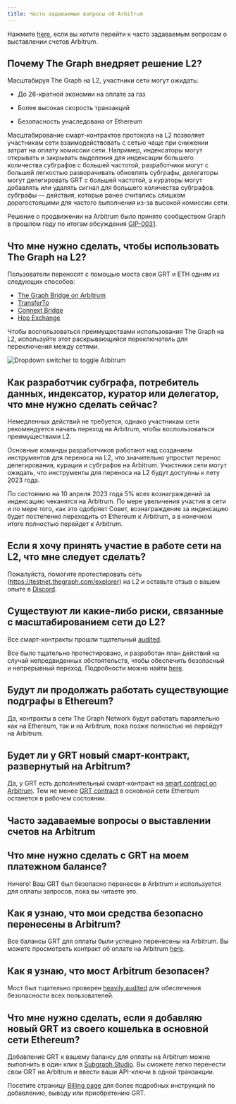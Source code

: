 ```yaml
---
title: Часто задаваемые вопросы об Arbitrum
---
```


Нажмите [here](#billing-on-arbitrum-faqs), если вы хотите перейти к часто задаваемым вопросам о выставлении счетов Arbitrum.

## Почему The Graph внедряет решение L2?

Масштабируя The Graph на L2, участники сети могут ожидать:

-   До 26-кратной экономии на оплате за газ

-   Более высокая скорость транзакций

-   Безопасность унаследована от Ethereum

Масштабирование смарт-контрактов протокола на L2 позволяет участникам сети взаимодействовать с сетью чаще при снижении затрат на оплату комиссии сети. Например, индексаторы могут открывать и закрывать выделения для индексации большего количества субграфов с большей частотой, разработчики могут с большей легкостью разворачивать обновлять субграфы, делегаторы могут делегировать GRT с большей частотой, а кураторы могут добавлять или удалять сигнал для большего количества субграфов. субграфы — действия, которые ранее считались слишком дорогостоящими для частого выполнения из-за высокой комиссии сети.

Решение о продвижении на Arbitrum было принято сообществом Graph в прошлом году по итогам обсуждения [GIP-0031](https://forum.thegraph.com/t/gip-0031-arbitrum-grt-bridge/3305).

## Что мне нужно сделать, чтобы использовать The Graph на L2?

Пользователи переносят с помощью моста свои GRT и ETH одним из следующих способов:

-   [The Graph Bridge on Arbitrum](https://bridge.arbitrum.io/?l2ChainId=42161)
-   [TransferTo](https://transferto.xyz/swap)
-   [Connext Bridge](https://bridge.connext.network/)
-   [Hop Exchange](https://app.hop.exchange/#/send?token=ETH)

Чтобы воспользоваться преимуществами использования The Graph на L2, используйте этот раскрывающийся переключатель для переключения между сетями.

![Dropdown switcher to toggle Arbitrum](/img/arbitrum-screenshot-toggle.png)

## Как разработчик субграфа, потребитель данных, индексатор, куратор или делегатор, что мне нужно сделать сейчас?

Немедленных действий не требуется, однако участникам сети рекомендуется начать переход на Arbitrum, чтобы воспользоваться преимуществами L2.

Основные команды разработчиков работают над созданием инструментов для переноса на L2, что значительно упростит перенос делегирования, курации и субграфов на Arbitrum. Участники сети могут ожидать, что инструменты для переноса на L2 будут доступны к лету 2023 года.

По состоянию на 10 апреля 2023 года 5% всех вознаграждений за индексацию чеканятся на Arbitrum. По мере увеличения участия в сети и по мере того, как это одобряет Совет, вознаграждение за индексацию будет постепенно переходить от Ethereum к Arbitrum, а в конечном итоге полностью перейдет к Arbitrum.

## Если я хочу принять участие в работе сети на L2, что мне следует сделать?

Пожалуйста, помогите протестировать сеть (https://testnet.thegraph.com/explorer) на L2 и оставьте отзыв о вашем опыте в [Discord](https://discord.gg/vtvv7FP).

## Существуют ли какие-либо риски, связанные с масштабированием сети до L2?

Все смарт-контракты прошли тщательный [audited](https://github.com/graphprotocol/contracts/blob/dev/audits/OpenZeppelin/2022-07-graph-arbitrum-bridge-audit.pdf).

Все было тщательно протестировано, и разработан план действий на случай непредвиденных обстоятельств, чтобы обеспечить безопасный и непрерывный переход. Подробности можно найти [here](https://forum.thegraph.com/t/gip-0037-the-graph-arbitrum-deployment-with-linear-rewards-minted-in-l2/3551#risks-and-security-considerations-20).

## Будут ли продолжать работать существующие подграфы в Ethereum?

Да, контракты в сети The Graph Network будут работать параллельно как на Ethereum, так и на Arbitrum, пока позже полностью не перейдут на Arbitrum.

## Будет ли у GRT новый смарт-контракт, развернутый на Arbitrum?

Да, у GRT есть дополнительный смарт-контракт на [smart contract on Arbitrum](https://arbiscan.io/address/0x9623063377ad1b27544c965ccd7342f7ea7e88c7). Тем не менее [GRT contract](https://etherscan.io/token/0xc944e90c64b2c07662a292be6244bdf05cda44a7) в основной сети Ethereum останется в рабочем состоянии.

## Часто задаваемые вопросы о выставлении счетов на Arbitrum

## Что мне нужно сделать с GRT на моем платежном балансе?

Ничего! Ваш GRT был безопасно перенесен в Arbitrum и используется для оплаты запросов, пока вы читаете это.

## Как я узнаю, что мои средства безопасно перенесены в Arbitrum?

Все балансы GRT для оплаты были успешно перенесены на Arbitrum. Вы можете просмотреть контракт об оплате на Arbitrum [here](https://arbiscan.io/address/0x1B07D3344188908Fb6DEcEac381f3eE63C48477a).

## Как я узнаю, что мост Arbitrum безопасен?

Мост был тщательно проверен [heavily audited](https://code4rena.com/contests/2022-10-the-graph-l2-bridge-contest) для обеспечения безопасности всех пользователей.

## Что мне нужно сделать, если я добавляю новый GRT из своего кошелька в основной сети Ethereum?

Добавление GRT к вашему балансу для оплаты на Arbitrum можно выполнить в один клик в [Subgraph Studio](https://thegraph.com/studio/). Вы сможете легко перенести свои GRT на Arbitrum и ввести ваши API-ключи в одной транзакции.

Посетите страницу [Billing page](https://thegraph.com/docs/en/billing/) для более подробных инструкций по добавлению, выводу или приобретению GRT.

